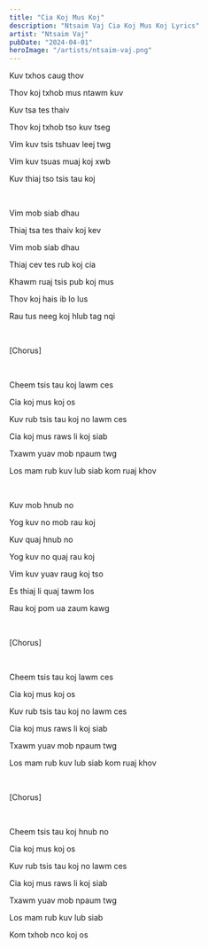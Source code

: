 ```yaml
---
title: "Cia Koj Mus Koj"
description: "Ntsaim Vaj Cia Koj Mus Koj Lyrics"
artist: "Ntsaim Vaj"
pubDate: "2024-04-01"
heroImage: "/artists/ntsaim-vaj.png"
---
```


Kuv txhos caug thov

Thov koj txhob mus ntawm kuv

Kuv tsa tes thaiv

Thov koj txhob tso kuv tseg

Vim kuv tsis tshuav leej twg

Vim kuv tsuas muaj koj xwb

Kuv thiaj tso tsis tau koj

<br />

Vim mob siab dhau

Thiaj tsa tes thaiv koj kev

Vim mob siab dhau

Thiaj cev tes rub koj cia

Khawm ruaj tsis pub koj mus

Thov koj hais ib lo lus

Rau tus neeg koj hlub tag nqi

<br />

[Chorus]

<br />

Cheem tsis tau koj lawm ces

Cia koj mus koj os

Kuv rub tsis tau koj no lawm ces

Cia koj mus raws li koj siab

Txawm yuav mob npaum twg

Los mam rub kuv lub siab kom ruaj khov

<br />

Kuv mob hnub no

Yog kuv no mob rau koj

Kuv quaj hnub no

Yog kuv no quaj rau koj

Vim kuv yuav raug koj tso

Es thiaj li quaj tawm los

Rau koj pom ua zaum kawg

<br />

[Chorus]

<br />

Cheem tsis tau koj lawm ces

Cia koj mus koj os

Kuv rub tsis tau koj no lawm ces

Cia koj mus raws li koj siab

Txawm yuav mob npaum twg

Los mam rub kuv lub siab kom ruaj khov

<br />

[Chorus]

<br />

Cheem tsis tau koj hnub no

Cia koj mus koj os

Kuv rub tsis tau koj no lawm ces

Cia koj mus raws li koj siab

Txawm yuav mob npaum twg

Los mam rub kuv lub siab

Kom txhob nco koj os
